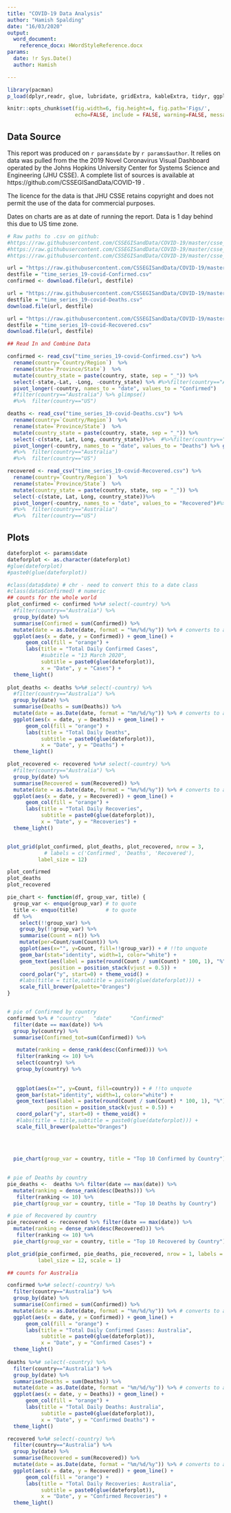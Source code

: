 ```yaml
---
title: "COVID-19 Data Analysis"
author: "Hamish Spalding"
date: "16/03/2020"
output: 
  word_document:
    reference_docx: HWordStyleReference.docx
params:
  date: !r Sys.Date()
  author: Hamish

---
```


```r
library(pacman)
p_load(dplyr,readr, glue, lubridate, gridExtra, kableExtra, tidyr, ggplot2, cowplot)
```

```r
knitr::opts_chunk$set(fig.width=6, fig.height=4, fig.path='Figs/',
                      echo=FALSE, include = FALSE, warning=FALSE, message=FALSE)
```

## Data Source

This report was produced on `r params$date` by `r params$author`. It relies on data was pulled from the the 2019 Novel Coronavirus Visual Dashboard operated by the Johns Hopkins University Center for Systems Science and Engineering (JHU CSSE). A complete list of sources is available at https://github.com/CSSEGISandData/COVID-19 .

The licence for the data is that JHU CSSE retains copyright and does not permit the use of the data for commercial purposes.

Dates on charts are as at date of running the report. Data is 1 day behind this due to US time zone.

```r
# Raw paths to .csv on github:
#https://raw.githubusercontent.com/CSSEGISandData/COVID-19/master/csse_covid_19_data/csse_covid_19_time_series/time_series_19-covid-Confirmed.csv
#https://raw.githubusercontent.com/CSSEGISandData/COVID-19/master/csse_covid_19_data/csse_covid_19_time_series/time_series_19-covid-Deaths.csv
#https://raw.githubusercontent.com/CSSEGISandData/COVID-19/master/csse_covid_19_data/csse_covid_19_time_series/time_series_19-covid-Recovered.csv

url = "https://raw.githubusercontent.com/CSSEGISandData/COVID-19/master/csse_covid_19_data/csse_covid_19_time_series/time_series_19-covid-Confirmed.csv"
destfile = "time_series_19-covid-Confirmed.csv"
confirmed <- download.file(url, destfile)

url = "https://raw.githubusercontent.com/CSSEGISandData/COVID-19/master/csse_covid_19_data/csse_covid_19_time_series/time_series_19-covid-Deaths.csv"
destfile = "time_series_19-covid-Deaths.csv"
download.file(url, destfile)

url = "https://raw.githubusercontent.com/CSSEGISandData/COVID-19/master/csse_covid_19_data/csse_covid_19_time_series/time_series_19-covid-Recovered.csv"
destfile = "time_series_19-covid-Recovered.csv"
download.file(url, destfile)

```



```r

## Read In and Combine Data

confirmed <- read_csv("time_series_19-covid-Confirmed.csv") %>%
  rename(country=`Country/Region`)  %>%
  rename(state=`Province/State`)  %>%
  mutate(country_state = paste(country, state, sep = "_")) %>%
  select(-state,-Lat, -Long, -country_state) %>% #%>%filter(country=="Australia")
  pivot_longer(-country, names_to = "date", values_to = "Confirmed") 
  #filter(country=="Australia") %>% glimpse()
  #%>%  filter(country=="US")

deaths <- read_csv("time_series_19-covid-Deaths.csv") %>%
  rename(country=`Country/Region`)  %>%
  rename(state=`Province/State`)  %>%
  mutate(country_state = paste(country, state, sep = "_")) %>%
  select(-c(state, Lat, Long, country_state))%>%  #%>%filter(country=="Australia")
  pivot_longer(-country, names_to = "date", values_to = "Deaths") %>% glimpse() 
  #%>%  filter(country=="Australia")
  #%>%  filter(country=="US")

recovered <- read_csv("time_series_19-covid-Recovered.csv") %>%
  rename(country=`Country/Region`)  %>%
  rename(state=`Province/State`)  %>%
  mutate(country_state = paste(country, state, sep = "_")) %>%
  select(-c(state, Lat, Long, country_state))%>%
  pivot_longer(-country, names_to = "date", values_to = "Recovered")#%>%  filter(country=="US")
  #%>%  filter(country=="Australia")
  #%>%  filter(country=="US")

```


## Plots

```r

dateforplot <- params$date
dateforplot <- as.character(dateforplot)
#glue(dateforplot)
#paste0(glue(dateforplot))

#class(data$date) # chr - need to convert this to a date class
#class(data$Confirmed) # numeric
## counts for the whole world 
plot_confirmed <- confirmed %>%# select(-country) %>%
  #filter(country=="Australia") %>%
  group_by(date) %>%
  summarise(Confirmed = sum(Confirmed)) %>%
  mutate(date = as.Date(date, format = "%m/%d/%y")) %>% # converts to a date class
  ggplot(aes(x = date, y = Confirmed)) + geom_line() +
      geom_col(fill = "orange") +
      labs(title = "Total Daily Confirmed Cases",
           #subtitle = "13 March 2020", 
           subtitle = paste0(glue(dateforplot)),
           x = "Date", y = "Cases") +
  theme_light()
  
plot_deaths <- deaths %>%# select(-country) %>%
  #filter(country=="Australia") %>%
  group_by(date) %>%
  summarise(Deaths = sum(Deaths)) %>%
  mutate(date = as.Date(date, format = "%m/%d/%y")) %>% # converts to a date class
  ggplot(aes(x = date, y = Deaths)) + geom_line() +
      geom_col(fill = "orange") +
      labs(title = "Total Daily Deaths",
           subtitle = paste0(glue(dateforplot)),
           x = "Date", y = "Deaths") +
  theme_light()

plot_recovered <- recovered %>%# select(-country) %>%
  #filter(country=="Australia") %>%
  group_by(date) %>%
  summarise(Recovered = sum(Recovered)) %>%
  mutate(date = as.Date(date, format = "%m/%d/%y")) %>% # converts to a date class
  ggplot(aes(x = date, y = Recovered)) + geom_line() +
      geom_col(fill = "orange") +
      labs(title = "Total Daily Recoveries",
           subtitle = paste0(glue(dateforplot)),
           x = "Date", y = "Recoveries") +
  theme_light()


plot_grid(plot_confirmed, plot_deaths, plot_recovered, nrow = 3,
            # labels = c('Confirmed', 'Deaths', 'Recovered'), 
          label_size = 12)

plot_confirmed
plot_deaths
plot_recovered

```

```r
pie_chart <- function(df, group_var, title) {
  group_var <- enquo(group_var) # to quote
  title <- enquo(title)         # to quote
  df %>%
    select(!!group_var) %>% 
    group_by(!!group_var) %>% 
    summarise(Count = n()) %>%
    mutate(per=Count/sum(Count)) %>%
    ggplot(aes(x="", y=Count, fill=!!group_var)) + # !!to unquote
    geom_bar(stat="identity", width=1, color="white") +
    geom_text(aes(label = paste(round(Count / sum(Count) * 100, 1), "%")),
              position = position_stack(vjust = 0.5)) +
    coord_polar("y", start=0) + theme_void() +
    #labs(title = title,subtitle = paste0(glue(dateforplot))) +
    scale_fill_brewer(palette="Oranges")
}


# pie of Confirmed by country
confirmed %>% # "country"   "date"      "Confirmed"
  filter(date == max(date)) %>%
  group_by(country) %>%
  summarise(Confirmed_tot=sum(Confirmed)) %>% 

   mutate(ranking = dense_rank(desc(Confirmed))) %>%
   filter(ranking <= 10) %>%
   select(country) %>% 
   group_by(country) %>% 
  
  
   ggplot(aes(x="", y=Count, fill=country)) + # !!to unquote
   geom_bar(stat="identity", width=1, color="white") +
   geom_text(aes(label = paste(round(Count / sum(Count) * 100, 1), "%")),
             position = position_stack(vjust = 0.5)) +
   coord_polar("y", start=0) + theme_void() +
   #labs(title = title,subtitle = paste0(glue(dateforplot))) +
   scale_fill_brewer(palette="Oranges")
  
  
  
  
  pie_chart(group_var = country, title = "Top 10 Confirmed by Country")
  

# pie of Deaths by country
pie_deaths <-  deaths %>% filter(date == max(date)) %>%
  mutate(ranking = dense_rank(desc(Deaths))) %>%
   filter(ranking <= 10) %>% 
  pie_chart(group_var = country, title = "Top 10 Deaths by Country")

# pie of Recovered by country
pie_recovered <- recovered %>% filter(date == max(date)) %>%
  mutate(ranking = dense_rank(desc(Recovered))) %>%
   filter(ranking <= 10) %>% 
  pie_chart(group_var = country, title = "Top 10 Recovered by Country")

plot_grid(pie_confirmed, pie_deaths, pie_recovered, nrow = 1, labels = c('Confirmed', 'Deaths', 'Recovered'), 
          label_size = 12, scale = 1)


```
```r
## counts for Australia

confirmed %>%# select(-country) %>%
  filter(country=="Australia") %>%
  group_by(date) %>%
  summarise(Confirmed = sum(Confirmed)) %>%
  mutate(date = as.Date(date, format = "%m/%d/%y")) %>% # converts to a date class
  ggplot(aes(x = date, y = Confirmed)) + geom_line() +
      geom_col(fill = "orange") +
      labs(title = "Total Daily Confirmed Cases: Australia",
           subtitle = paste0(glue(dateforplot)),
           x = "Date", y = "Confirmed Cases") +
  theme_light()
  
deaths %>%# select(-country) %>%
  filter(country=="Australia") %>%
  group_by(date) %>%
  summarise(Deaths = sum(Deaths)) %>%
  mutate(date = as.Date(date, format = "%m/%d/%y")) %>% # converts to a date class
  ggplot(aes(x = date, y = Deaths)) + geom_line() +
      geom_col(fill = "orange") +
      labs(title = "Total Daily Deaths: Australia",
           subtitle = paste0(glue(dateforplot)),
           x = "Date", y = "Confirmed Deaths") +
  theme_light()

recovered %>%# select(-country) %>%
  filter(country=="Australia") %>%
  group_by(date) %>%
  summarise(Recovered = sum(Recovered)) %>%
  mutate(date = as.Date(date, format = "%m/%d/%y")) %>% # converts to a date class
  ggplot(aes(x = date, y = Recovered)) + geom_line() +
      geom_col(fill = "orange") +
      labs(title = "Total Daily Recoveries: Australia",
           subtitle = paste0(glue(dateforplot)),
           x = "Date", y = "Confirmed Recoveries") +
  theme_light()
      
```

